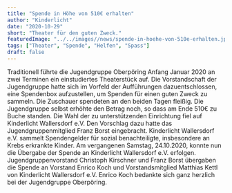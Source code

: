 ```yaml
---
title: "Spende in Höhe von 510€ erhalten"
author: "Kinderlicht"
date: "2020-10-29"
short: "Theater für den guten Zweck."
featuredImage: "../../images//news/spende-in-hoehe-von-510e-erhalten.jpg"
tags: ["Theater", "Spende", "Helfen", "Spass"]
draft: false
---
```

Traditionell führte die Jugendgruppe Oberpöring Anfang Januar 2020 an zwei Terminen ein einstudiertes Theaterstück auf. Die Vorstandschaft der Jugendgruppe hatte sich im Vorfeld der Aufführungen dazuentschlossen, eine Spendenbox aufzustellen, um Spenden für einen guten Zweck zu sammeln. Die Zuschauer spendeten an den beiden Tagen fleißig. Die Jugendgruppe selbst erhöhte den Betrag noch, so dass am Ende 510€ zu Buche standen. Die Wahl der zu unterstützenden Einrichtung fiel auf Kinderlicht Wallersdorf e.V. Den Vorschlag dazu hatte das Jugendgruppenmitglied Franz Borst eingebracht. Kinderlicht Wallersdorf e.V. sammelt Spendengelder für sozial benachteiligte, insbesondere an Krebs erkrankte Kinder. Am vergangenen Samstag, 24.10.2020, konnte nun die Übergabe der Spende an Kinderlicht Wallersdorf e.V. erfolgen. Jugendgruppenvorstand Christoph Kirschner und Franz Borst übergaben die Spende an Vorstand Enrico Koch und Vorstandsmitglied Matthias Kettl von Kinderlicht Wallersdorf e.V. Enrico Koch bedankte sich ganz herzlich bei der Jugendgruppe Oberpöring.
